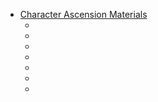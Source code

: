 {{Disambiguation}}
* [[Character Ascension Materials]]
** {{item|Agnidus Agate Gemstone}}
** {{item|Brilliant Diamond Gemstone}}
** {{item|Prithiva Topaz Gemstone}}
** {{item|Shivada Jade Gemstone}}
** {{item|Vajrada Amethyst Gemstone}}
** {{item|Varunada Lazurite Gemstone}}
** {{item|Vayuda Turquoise Gemstone}}